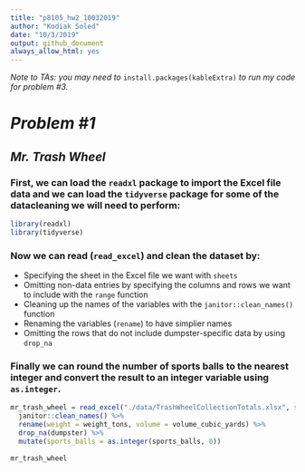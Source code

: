 ```yaml
---
title: "p8105_hw2_10032019"
author: "Kodiak Soled"
date: "10/3/2019"
output: github_document
always_allow_html: yes
---
```


_Note to TAs: you may need to_ `install.packages(kableExtra)` _to run my code for problem #3._

# *Problem #1*

## _Mr. Trash Wheel_

### First, we can load the `readxl` package to import the Excel file data and we can load the `tidyverse` package for some of the datacleaning we will need to perform: 
```r
library(readxl)
library(tidyverse)
```

### Now we can read (`read_excel`) and clean the dataset by: 
* Specifying the sheet in the Excel file we want with `sheets`
* Omitting non-data entries by specifying the columns and rows we want to include with the `range` function
* Cleaning up the names of the variables with the `janitor::clean_names()` function
* Renaming the variables (`rename`) to have simplier names
* Omitting the rows that do not include dumpster-specific data by using `drop_na`

### Finally we can round the number of sports balls to the nearest integer and convert the result to an integer variable using `as.integer`. 
```r
mr_trash_wheel = read_excel("./data/TrashWheelCollectionTotals.xlsx", sheet = "Mr. Trash Wheel", range = "A2:N406") %>%
  janitor::clean_names() %>%
  rename(weight = weight_tons, volume = volume_cubic_yards) %>%
  drop_na(dumpster) %>%
  mutate(sports_balls = as.integer(sports_balls, 0))
    
mr_trash_wheel
```